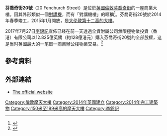 {{Infobox building
| name                    = 20 Fenchurch Street
| status                  = 完工
| image                   = Walkie-Talkie - Sept 2015.jpg
| caption                 = 
| location                =英国伦敦
| coordinates             = {{Coord|51|30|41|N|0|05|01|W|type:landmark_region:GB|display=title}}
| map_type                = 
| start_date              = 2009年1月
| completion_date         = 2014年4月<ref>{{cite web |last=Beioley |first=Kate |url=http://www.thelawyer.com/analysis/the-lawyer-management/management-news/dwf-to-move-into-walkie-talkie-building/3014724.article |title=DWF to move into Walkie Talkie building |work=The Lawyer |date=13 January 2014 |accessdate=13 January 2014 |archive-date=2015-09-05 |archive-url=https://web.archive.org/web/20150905173244/http://www.thelawyer.com/analysis/the-lawyer-management/management-news/dwf-to-move-into-walkie-talkie-building/3014724.article |dead-url=no }}</ref>
| owner                   = [[Lee_Kum_Kee|Lee Kum Kee]]<ref name=guardian-20170727/>
| architect               = [[Rafael_Viñoly|Rafael Viñoly]]
| floor_area              = 办公面积：{{convert|668926|sqft|m2|-2}}<ref name="20FenchurchStreet_SchofAreas">{{cite web |url=http://www.20fenchurchstreet.co.uk/schedule-aOffices: reas.html |title=Schedule of areas |website=20 Fenchurch Street |accessdate=7 January 2014 |archive-url=https://web.archive.org/web/20140107150513/http://www.20fenchurchstreet.co.uk/schedule-areas.html |archive-date=7 January 2014 |dead-url=yes  }}</ref>
| floor_count             = 35（还有三层楼顶花园）
| awards                  = [[Carbuncle_Cup|Carbuncle Cup]]
| architectural_style     = [[现代建筑|现代建筑]]
| roof                    = {{convert|160|m|ft|0|abbr=on}}
| structural_engineer     = [[合乐集团|Halcrow Yolles]]
| main_contractor         = Canary Wharf Contractors
| developer               = [[Land_Securities|Land Securities]]、[[金丝雀码头集团|金丝雀码头集团]]}}

'''芬喬奇街20號'''（20 Fenchurch Street）是位於[[英國|英國]][[倫敦|倫敦]][[芬喬奇街|芬喬奇街]]的一座商業大樓。因其外形類似一個[[對講機|對講機]]，而有「對講機樓」的暱稱<ref>{{cite web |last=Heathcote |first=Edwin |url=http://www.ft.com/cms/s/2/1ed54aaa-0089-11e1-ba33-00144feabdc0.html#axzz1nwuIuYOp |title=Points on views |publisher=Financial Times |date=4 November 2011 |accessdate=3 September 2013 |archive-date=2015-07-20 |archive-url=https://web.archive.org/web/20150720215759/http://www.ft.com/cms/s/2/1ed54aaa-0089-11e1-ba33-00144feabdc0.html#axzz1nwuIuYOp |dead-url=no }}</ref>。芬喬奇街20號於2014年春季竣工，2015年1月開放，是[[大伦敦摩天大楼列表|大伦敦第十二高的大樓]]。

2017年7月27日[[李錦記|李錦記]]宣佈已经在前一天透過全資附屬公司無限極物業投資（香港）有限公司以12.825億英鎊（約128億港元）購入芬喬奇街20號的全部股權，这是当时英國最大的一笔單一商業辦公樓物業交易。<ref name=guardian-20170727>{{cite news |url=https://www.theguardian.com/money/2017/jul/27/londons-walkie-talkie-building-sold-for-record-breaking-13bn |title=London's Walkie Talkie building sold for record-breaking £1.3bn |last=Butler |first=Sarah |newspaper=The Guardian |date=27 July 2017 |accessdate=28 July 2017 |archive-date=2018-11-07 |archive-url=https://web.archive.org/web/20181107202650/https://www.theguardian.com/money/2017/jul/27/londons-walkie-talkie-building-sold-for-record-breaking-13bn |dead-url=no }}</ref>

==參考資料==
{{Reflist}}
==外部連結==
{{commons category|20 Fenchurch Street, London}}
* [https://web.archive.org/web/20070717141235/http://www.20fenchurchstreet.co.uk/ The official website]

{{英國建築小作品}}
[[Category:倫敦摩天大樓|Category:倫敦摩天大樓]]
[[Category:2014年英國建立|Category:2014年英國建立]]
[[Category:2014年完工建築物|Category:2014年完工建築物]]
[[Category:150米至199米高的摩天大樓|Category:150米至199米高的摩天大樓]]
[[Category:李錦記|Category:李錦記]]